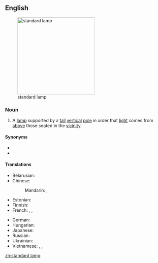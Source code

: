==English==
[[Image:Floor lamp (5906).JPG|thumb|250px|right|standard lamp]]

===Noun===
{{en-noun|head=[[standard]] [[lamp]]}}

# A [[lamp]] supported by a [[tall]] [[vertical]] [[pole]] in order that [[light]] comes from [[above]] those seated in the [[vicinity]].

====Synonyms====
* {{l|en|floor lamp}}
* {{l|en|torchère}}

====Translations====
{{trans-top|a floor lamp supported by a pole}}
* Belarusian: {{t-|be|таршэр|m|tr=taršér|sc=Cyrl}}
* Chinese:
*: Mandarin: {{t|cmn|落地燈|sc=Hani}}, {{t|cmn|落地灯|tr=luòdìdēng|sc=Hani}}
* Estonian: {{t-|et|põrandalamp}}
* Finnish: {{t-|fi|jalkalamppu}}
* French: {{t+|fr|torchère|f}}, {{t-|fr|lampe à pied|f}}, {{t+|fr|liseuse|f}}
{{trans-mid}}
* German: {{t+|de|Stehlampe|f}}
* Hungarian: {{t+|hu|állólámpa}}
* Japanese: {{t-|ja|フロアスタンド|tr=furoasutando|sc=Jpan}}
* Russian: {{t+|ru|торшер|m|tr=toršér|sc=Cyrl}}
* Ukrainian: {{t-|uk|торшер|m|tr=toršér|sc=Cyrl}}
* Vietnamese: {{t-|vi|đèn chân đế}}, {{t-|vi|đèn chân hạc}}, {{t-|vi|đèn toóc-se}}
{{trans-bottom}}

[[zh:standard lamp]]